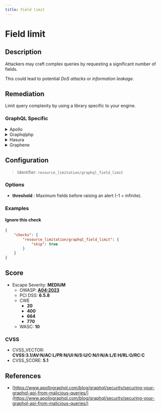 ```yaml
---
title: Field limit
---
```


# Field limit

## Description

Attackers may craft complex queries by requesting a significant number of fields.

This could lead to potential *DoS attacks* or *information leakage*.


## Remediation

Limit query complexity by using a library specific to your engine.



### GraphQL Specific

<details>
    <summary>Apollo</summary>

Add a module to compute query complexity and set a threshold so that overly broad requests get canceled.

For a user-friendly module which requires no schema modification whatsoever, check out the [graphql-validation-complexity](https://github.com/4Catalyzer/graphql-validation-complexity) module.

```javascript
import { createComplexityLimitRule } from 'graphql-validation-complexity';

const ComplexityLimitRule = createComplexityLimitRule(1000);

const apolloServer = new ApolloServer({
    ...
    validationRules: [ComplexityLimitRule],
});
```

For a more customizable module that lets you manually configure the cost of each field/type of your schema, take a look at the [graphql-cost-analysis](https://github.com/pa-bru/graphql-cost-analysis) module.

This second option is best suited for a more realistic complexity estimator as all fields may not be equal in terms of complexity.

To learn more about complexity estimation, you can read: [Securing Your GraphQL API from Malicious Queries](https://www.apollographql.com/blog/graphql/security/securing-your-graphql-api-from-malicious-queries/).


Source: <https://escape.tech/blog/9-graphql-security-best-practices/>.


</details>

<details>
    <summary>Graphqlphp</summary>

```php
use GraphQL\GraphQL;
use GraphQL\Validator\Rules\QueryComplexity;
use GraphQL\Validator\DocumentValidator;

$rule = new QueryComplexity($maxQueryComplexity = 100);
DocumentValidator::addRule($rule);

GraphQL::executeQuery(/*...*/);
```

Source: <https://github.com/webonyx/graphql-php/blob/master/docs/security.md#query-complexity-analysis>


</details>

<details>
    <summary>Hasura</summary>

Limit the number of fecthed fields with Response Limiting.
To learn how to implement it, check out [Hasura's Response Limiting guide](https://hasura.io/learn/graphql/hasura-advanced/security/5-response-limit/).


</details>

<details>
    <summary>Graphene</summary>

With `graphene-django`, it is possible to implement a custom GraphQL backend to limit query complexity, such as this one:
[graphene-django query cost analysis / complexity limits](https://gist.github.com/thibaudlabat/7b86f1a4da34eccfbfa524ca7359e87c).


</details>

## Configuration

> Identifier: `resource_limitation/graphql_field_limit`

### Options

- **threshold** : Maximum fields before raising an alert (-1 = infinite).
  



### Examples



#### Ignore this check

```json
{
    "checks": {
        "resource_limitation/graphql_field_limit": {
            "skip": true
        }
    }
}
```




## Score

- Escape Severity: **<span className="medium-severity">MEDIUM</span>**
  - OWASP: **[A04:2023](https://github.com/OWASP/API-Security/blob/master/editions/2023/en/0xa4-unrestricted-resource-consumption.md)**
  - PCI DSS: **6.5.8**
  - CWE
    - **20**
    - **400**
    - **664**
    - **770**
  - WASC: **10**
  
  

### CVSS

- CVSS_VECTOR: **CVSS:3.1/AV:N/AC:L/PR:N/UI:N/S:U/C:N/I:N/A:L/E:H/RL:O/RC:C**
- CVSS_SCORE: **5.1**

## References

- [https://www.apollographql.com/blog/graphql/security/securing-your-graphql-api-from-malicious-queries/](https://www.apollographql.com/blog/graphql/security/securing-your-graphql-api-from-malicious-queries/)
  
